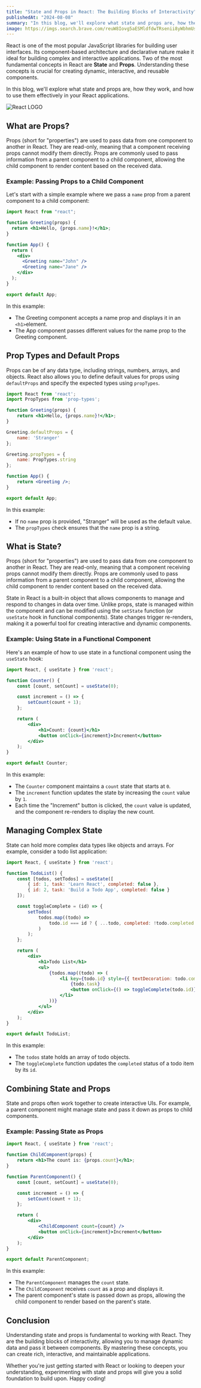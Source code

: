 ```yaml
---
title: "State and Props in React: The Building Blocks of Interactivity"
publishedAt: "2024-08-08"
summary: "In this blog, we'll explore what state and props are, how they work, and how to use them effectively in your React applications."
image: https://imgs.search.brave.com/reuW8Iovg5aESMldfdwTRsenii8yWbhmUs211UCHcyo/rs:fit:500:0:0:0/g:ce/aHR0cHM6Ly91cGxv/YWQud2lraW1lZGlh/Lm9yZy93aWtpcGVk/aWEvY29tbW9ucy90/aHVtYi9hL2E3L1Jl/YWN0LWljb24uc3Zn/LzY0MHB4LVJlYWN0/LWljb24uc3ZnLnBu/Zw
---
```





React is one of the most popular JavaScript libraries for building user interfaces. Its component-based architecture and declarative nature make it ideal for building complex and interactive applications. Two of the most fundamental concepts in React are **State** and **Props**. Understanding these concepts is crucial for creating dynamic, interactive, and reusable components.

In this blog, we'll explore what state and props are, how they work, and how to use them effectively in your React applications.

![React LOGO](https://imgs.search.brave.com/reuW8Iovg5aESMldfdwTRsenii8yWbhmUs211UCHcyo/rs:fit:500:0:0:0/g:ce/aHR0cHM6Ly91cGxv/YWQud2lraW1lZGlh/Lm9yZy93aWtpcGVk/aWEvY29tbW9ucy90/aHVtYi9hL2E3L1Jl/YWN0LWljb24uc3Zn/LzY0MHB4LVJlYWN0/LWljb24uc3ZnLnBu/Zw)

## What are Props?

Props (short for "properties") are used to pass data from one component to another in React. They are read-only, meaning that a component receiving props cannot modify them directly. Props are commonly used to pass information from a parent component to a child component, allowing the child component to render content based on the received data.

### Example: Passing Props to a Child Component

Let's start with a simple example where we pass a `name` prop from a parent component to a child component:

```jsx
import React from "react";

function Greeting(props) {
  return <h1>Hello, {props.name}!</h1>;
}

function App() {
  return (
    <div>
      <Greeting name="John" />
      <Greeting name="Jane" />
    </div>
  );
}

export default App;
```

In this example:

- The Greeting component accepts a name prop and displays it in an `<h1>`element.
- The App component passes different values for the name prop to the Greeting component.

## Prop Types and Default Props

Props can be of any data type, including strings, numbers, arrays, and objects. React also allows you to define default values for props using `defaultProps` and specify the expected types using `propTypes`.

```jsx
import React from 'react';
import PropTypes from 'prop-types';

function Greeting(props) {
    return <h1>Hello, {props.name}!</h1>;
}

Greeting.defaultProps = {
    name: 'Stranger'
};

Greeting.propTypes = {
    name: PropTypes.string
};

function App() {
    return <Greeting />;
}

export default App;
```
In this example:

- If no `name` prop is provided, "Stranger" will be used as the default value.
- The `propTypes` check ensures that the `name` prop is a string.

## What is State?

Props (short for "properties") are used to pass data from one component to another in React. They are read-only, meaning that a component receiving props cannot modify them directly. Props are commonly used to pass information from a parent component to a child component, allowing the child component to render content based on the received data.


State in React is a built-in object that allows components to manage and respond to changes in data over time. Unlike props, state is managed within the component and can be modified using the `setState` function (or `useState` hook in functional components). State changes trigger re-renders, making it a powerful tool for creating interactive and dynamic components.

### Example: Using State in a Functional Component
Here's an example of how to use state in a functional component using the `useState` hook:


```jsx
import React, { useState } from 'react';

function Counter() {
    const [count, setCount] = useState(0);

    const increment = () => {
        setCount(count + 1);
    };

    return (
        <div>
            <h1>Count: {count}</h1>
            <button onClick={increment}>Increment</button>
        </div>
    );
}

export default Counter;
```

In this example:

- The `Counter` component maintains a `count` state that starts at `0`.
- The `increment` function updates the state by increasing the `count` value by `1`.
- Each time the "Increment" button is clicked, the `count` value is updated, and the component re-renders to display the new count.

## Managing Complex State

State can hold more complex data types like objects and arrays. For example, consider a todo list application:

```jsx
import React, { useState } from 'react';

function TodoList() {
    const [todos, setTodos] = useState([
        { id: 1, task: 'Learn React', completed: false },
        { id: 2, task: 'Build a Todo App', completed: false }
    ]);

    const toggleComplete = (id) => {
        setTodos(
            todos.map((todo) =>
                todo.id === id ? { ...todo, completed: !todo.completed } : todo
            )
        );
    };

    return (
        <div>
            <h1>Todo List</h1>
            <ul>
                {todos.map((todo) => (
                    <li key={todo.id} style={{ textDecoration: todo.completed ? 'line-through' : 'none' }}>
                        {todo.task}
                        <button onClick={() => toggleComplete(todo.id)}>Complete</button>
                    </li>
                ))}
            </ul>
        </div>
    );
}

export default TodoList;
```
In this example:

- The `todos` state holds an array of todo objects.
- The `toggleComplete` function updates the `completed` status of a todo item by its `id`.


## Combining State and Props
State and props often work together to create interactive UIs. For example, a parent component might manage state and pass it down as props to child components.

### Example: Passing State as Props

```jsx
import React, { useState } from 'react';

function ChildComponent(props) {
    return <h1>The count is: {props.count}</h1>;
}

function ParentComponent() {
    const [count, setCount] = useState(0);

    const increment = () => {
        setCount(count + 1);
    };

    return (
        <div>
            <ChildComponent count={count} />
            <button onClick={increment}>Increment</button>
        </div>
    );
}

export default ParentComponent;
```

In this example:

- The `ParentComponent` manages the `count` state.
- The `ChildComponent` receives `count` as a prop and displays it.
- The parent component's state is passed down as props, allowing the child component to render based on the parent's state.


## Conclusion

Understanding state and props is fundamental to working with React. They are the building blocks of interactivity, allowing you to manage dynamic data and pass it between components. By mastering these concepts, you can create rich, interactive, and maintainable applications.

Whether you're just getting started with React or looking to deepen your understanding, experimenting with state and props will give you a solid foundation to build upon. Happy coding!